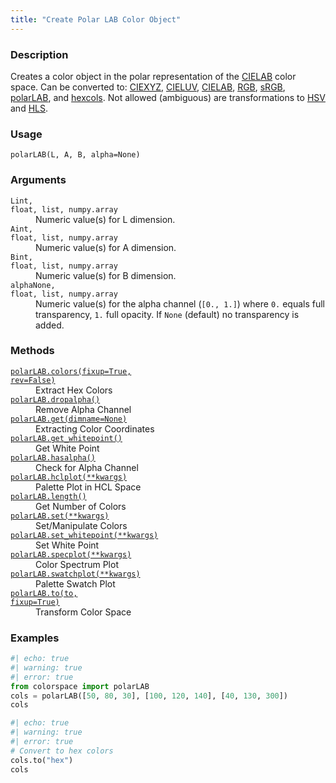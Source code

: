 ```yaml
---
title: "Create Polar LAB Color Object"
---
```


### Description

Creates a color object in the polar representation of the
[CIELAB](colorspace.colorlib.CIELAB.qmd) color space.
Can be converted to: [CIEXYZ](colorspace.colorlib.CIEXYZ.qmd), [CIELUV](colorspace.colorlib.CIELUV.qmd),
[CIELAB](colorspace.colorlib.CIELAB.qmd), [RGB](colorspace.colorlib.RGB.qmd), [sRGB](colorspace.colorlib.sRGB.qmd),
[polarLAB](colorspace.colorlib.polarLAB.qmd), and [hexcols](colorspace.colorlib.hexcols.qmd).
Not allowed (ambiguous) are transformations to [HSV](colorspace.colorlib.HSV.qmd) and [HLS](colorspace.colorlib.HLS.qmd).

### Usage

<pre><code class='language-python'>polarLAB(L, A, B, alpha=None)</code></pre>

### Arguments

<dl class="pyp-list param-list">
  <dt style = "white-space: nowrap; font-family: monospace; vertical-align: top">
   <code id="colorspace.colorlib.polarLAB:L">L</code><code class="argument-class">int, float, list, numpy.array</code>
  </dt>
 <dd>Numeric value(s) for L dimension.</dd>
  <dt style = "white-space: nowrap; font-family: monospace; vertical-align: top">
   <code id="colorspace.colorlib.polarLAB:A">A</code><code class="argument-class">int, float, list, numpy.array</code>
  </dt>
 <dd>Numeric value(s) for A dimension.</dd>
  <dt style = "white-space: nowrap; font-family: monospace; vertical-align: top">
   <code id="colorspace.colorlib.polarLAB:B">B</code><code class="argument-class">int, float, list, numpy.array</code>
  </dt>
 <dd>Numeric value(s) for B dimension.</dd>
  <dt style = "white-space: nowrap; font-family: monospace; vertical-align: top">
   <code id="colorspace.colorlib.polarLAB:alpha">alpha</code><code class="argument-class">None, float, list, numpy.array</code>
  </dt>
 <dd>Numeric value(s) for the alpha
channel (`[0., 1.]`) where `0.` equals full transparency, `1.` full
opacity. If `None` (default) no transparency is added.</dd>
</dl>

### Methods

<dl class="pyp-list method-list">
    <dt style = "white-space: nowrap; font-family: monospace; vertical-align: top">
       <code>[polarLAB.colors(fixup=True, rev=False)](colorspace.colorlib.polarLAB.colors.qmd)</code>
    </dt>
    <dd>Extract Hex Colors</dd>
    <dt style = "white-space: nowrap; font-family: monospace; vertical-align: top">
       <code>[polarLAB.dropalpha()](colorspace.colorlib.polarLAB.dropalpha.qmd)</code>
    </dt>
    <dd>Remove Alpha Channel</dd>
    <dt style = "white-space: nowrap; font-family: monospace; vertical-align: top">
       <code>[polarLAB.get(dimname=None)](colorspace.colorlib.polarLAB.get.qmd)</code>
    </dt>
    <dd>Extracting Color Coordinates</dd>
    <dt style = "white-space: nowrap; font-family: monospace; vertical-align: top">
       <code>[polarLAB.get_whitepoint()](colorspace.colorlib.polarLAB.get_whitepoint.qmd)</code>
    </dt>
    <dd>Get White Point</dd>
    <dt style = "white-space: nowrap; font-family: monospace; vertical-align: top">
       <code>[polarLAB.hasalpha()](colorspace.colorlib.polarLAB.hasalpha.qmd)</code>
    </dt>
    <dd>Check for Alpha Channel</dd>
    <dt style = "white-space: nowrap; font-family: monospace; vertical-align: top">
       <code>[polarLAB.hclplot(**kwargs)](colorspace.colorlib.polarLAB.hclplot.qmd)</code>
    </dt>
    <dd>Palette Plot in HCL Space</dd>
    <dt style = "white-space: nowrap; font-family: monospace; vertical-align: top">
       <code>[polarLAB.length()](colorspace.colorlib.polarLAB.length.qmd)</code>
    </dt>
    <dd>Get Number of Colors</dd>
    <dt style = "white-space: nowrap; font-family: monospace; vertical-align: top">
       <code>[polarLAB.set(**kwargs)](colorspace.colorlib.polarLAB.set.qmd)</code>
    </dt>
    <dd>Set/Manipulate Colors</dd>
    <dt style = "white-space: nowrap; font-family: monospace; vertical-align: top">
       <code>[polarLAB.set_whitepoint(**kwargs)](colorspace.colorlib.polarLAB.set_whitepoint.qmd)</code>
    </dt>
    <dd>Set White Point</dd>
    <dt style = "white-space: nowrap; font-family: monospace; vertical-align: top">
       <code>[polarLAB.specplot(**kwargs)](colorspace.colorlib.polarLAB.specplot.qmd)</code>
    </dt>
    <dd>Color Spectrum Plot</dd>
    <dt style = "white-space: nowrap; font-family: monospace; vertical-align: top">
       <code>[polarLAB.swatchplot(**kwargs)](colorspace.colorlib.polarLAB.swatchplot.qmd)</code>
    </dt>
    <dd>Palette Swatch Plot</dd>
    <dt style = "white-space: nowrap; font-family: monospace; vertical-align: top">
       <code>[polarLAB.to(to, fixup=True)](colorspace.colorlib.polarLAB.to.qmd)</code>
    </dt>
    <dd>Transform Color Space</dd>
</dl>


### Examples

```python
#| echo: true
#| warning: true
#| error: true
from colorspace import polarLAB
cols = polarLAB([50, 80, 30], [100, 120, 140], [40, 130, 300])
cols
```

```python
#| echo: true
#| warning: true
#| error: true
# Convert to hex colors
cols.to("hex")
cols
```



